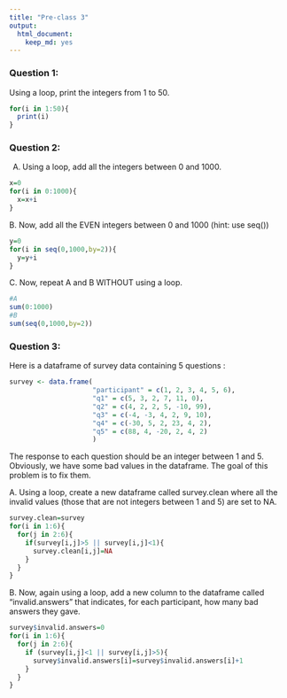 ```yaml
---
title: "Pre-class 3"
output: 
  html_document: 
    keep_md: yes
---
```





### Question 1:

Using a loop, print the integers from 1 to 50. 
```r
for(i in 1:50){
  print(i)
}
```


### Question 2:

A.  Using a loop, add all the integers between 0 and 1000.
```r
x=0
for(i in 0:1000){
  x=x+i
}
```


B. Now, add all the EVEN integers between 0 and 1000 (hint: use seq())
```r
y=0
for(i in seq(0,1000,by=2)){
  y=y+i
}
```


C. Now, repeat A and B WITHOUT using a loop.
```r
#A
sum(0:1000)
#B
sum(seq(0,1000,by=2))
```


### Question 3:

Here is a dataframe of survey data containing 5 questions :

```r
survey <- data.frame(
                     "participant" = c(1, 2, 3, 4, 5, 6),
                     "q1" = c(5, 3, 2, 7, 11, 0),
                     "q2" = c(4, 2, 2, 5, -10, 99),
                     "q3" = c(-4, -3, 4, 2, 9, 10),
                     "q4" = c(-30, 5, 2, 23, 4, 2),
                     "q5" = c(88, 4, -20, 2, 4, 2)
                     )
```
The response to each question should be an integer between 1 and 5. Obviously, we have some bad values in the dataframe. The goal of this problem is to fix them.

A. Using a loop, create a new dataframe called survey.clean where all the invalid values (those that are not integers between 1 and 5) are set to NA.
```r
survey.clean=survey
for(i in 1:6){
  for(j in 2:6){
    if(survey[i,j]>5 || survey[i,j]<1){
      survey.clean[i,j]=NA
    }
  }
}
```


B. Now, again using a loop, add a new column to the dataframe called “invalid.answers” that indicates, for each participant, how many bad answers they gave.
```r
survey$invalid.answers=0
for(i in 1:6){
  for(j in 2:6){
    if (survey[i,j]<1 || survey[i,j]>5){
      survey$invalid.answers[i]=survey$invalid.answers[i]+1
    }
  }
}

```

